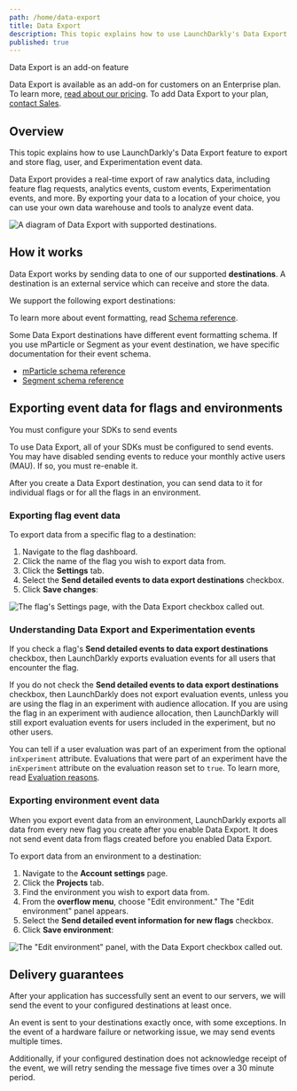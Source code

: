 ```yaml
---
path: /home/data-export
title: Data Export
description: This topic explains how to use LaunchDarkly's Data Export feature to export and store flag, user, and Experimentation event data. Data Export provides a real-time export of raw analytics data, including feature flag requests, analytics events, custom events, Experimentation events, and more.
published: true
---
```


<Callout intent="primary">
<CalloutTitle>Data Export is an add-on feature</CalloutTitle>
<CalloutDescription>

Data Export is available as an add-on for customers on an Enterprise plan. To learn more, [read about our pricing](https://launchdarkly.com/pricing/). To add Data Export to your plan, [contact Sales](https://launchdarkly.com/contact-sales/).

</CalloutDescription>
</Callout>

## Overview

This topic explains how to use LaunchDarkly's Data Export feature to export and store flag, user, and Experimentation event data.

Data Export provides a real-time export of raw analytics data, including feature flag requests, analytics events, custom events, Experimentation events, and more. By exporting your data to a location of your choice, you can use your own data warehouse and tools to analyze event data.

![A diagram of Data Export with supported destinations.](data-export.png)

## How it works

Data Export works by sending data to one of our supported **destinations**. A destination is an external service which can receive and store the data.

We support the following export destinations:

<ChildPageList path="/home/data-export" omit="/home/data-export/schema-reference" />

To learn more about event formatting, read [Schema reference](/home/data-export/schema-reference).

Some Data Export destinations have different event formatting schema. If you use mParticle or Segment as your event destination, we have specific documentation for their event schema.

* [mParticle schema reference](/home/data-export/mparticle-schema-reference)
* [Segment schema reference](/home/data-export/segment-schema-reference)

## Exporting event data for flags and environments

<Callout intent="warning">
<CalloutTitle>You must configure your SDKs to send events</CalloutTitle>
<CalloutDescription>

To use Data Export, all of your SDKs must be configured to send events. You may have disabled sending events to reduce your monthly active users (MAU). If so, you must re-enable it.

</CalloutDescription>
</Callout>

After you create a Data Export destination, you can send data to it for individual flags or for all the flags in an environment.

### Exporting flag event data

To export data from a specific flag to a destination:

1. Navigate to the flag dashboard.
2. Click the name of the flag you wish to export data from.
3. Click the **Settings** tab.
4. Select the **Send detailed events to data export destinations** checkbox.
5. Click **Save changes**:

![The flag's Settings page, with the Data Export checkbox called out.](data-export-detailed-event-info-callout.png)

### Understanding Data Export and Experimentation events

If you check a flag's **Send detailed events to data export destinations** checkbox, then LaunchDarkly exports evaluation events for all users that encounter the flag. 

If you do not check the **Send detailed events to data export destinations** checkbox, then LaunchDarkly does not export evaluation events, unless you are using the flag in an experiment with audience allocation. If you are using the flag in an experiment with audience allocation, then LaunchDarkly will still export evaluation events for users included in the experiment, but no other users.

You can tell if a user evaluation was part of an experiment from the optional `inExperiment` attribute. Evaluations that were part of an experiment have the `inExperiment` attribute on the evaluation reason set to `true`. To learn more, read [Evaluation reasons](/sdk/concepts/evaluation-reasons).

### Exporting environment event data

When you export event data from an environment, LaunchDarkly exports all data from every new flag you create after you enable Data Export. It does not send event data from flags created before you enabled Data Export.

To export data from an environment to a destination:

1. Navigate to the **Account settings** page.
2. Click the **Projects** tab.
3. Find the environment you wish to export data from.
4. From the **overflow menu**, choose "Edit environment." The "Edit environment" panel appears.
5. Select the **Send detailed event information for new flags** checkbox.
6. Click **Save environment**:

![The "Edit environment" panel, with the Data Export checkbox called out.](data-export-env-detailed-event-info-callout.png)


## Delivery guarantees

After your application has successfully sent an event to our servers, we will send the event to your configured destinations at least once.

An event is sent to your destinations exactly once, with some exceptions. In the event of a hardware failure or networking issue, we may send events multiple times.

Additionally, if your configured destination does not acknowledge receipt of the event, we will retry sending the message five times over a 30 minute period.
